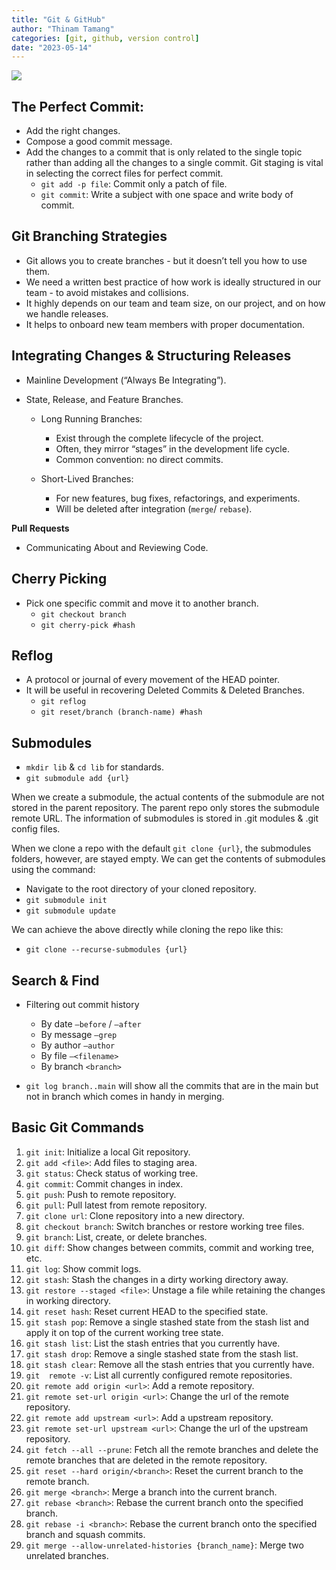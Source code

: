 ```yaml
---
title: "Git & GitHub"
author: "Thinam Tamang"
categories: [git, github, version control]
date: "2023-05-14"
---
```


![](./R.jpg)

## **The Perfect Commit:**

- Add the right changes.
- Compose a good commit message.
- Add the changes to a commit that is only related to the single topic rather than adding all the changes to a single commit. Git staging is vital in selecting the correct files for perfect commit.
  - `git add -p file`: Commit only a patch of file.
  - `git commit`: Write a subject with one space and write body of commit.

## **Git Branching Strategies**

- Git allows you to create branches - but it doesn’t tell you how to use them.
- We need a written best practice of how work is ideally structured in our team - to avoid mistakes and collisions.
- It highly depends on our team and team size, on our project, and on how we handle releases.
- It helps to onboard new team members with proper documentation.

## **Integrating Changes & Structuring Releases**

- Mainline Development (“Always Be Integrating”).
- State, Release, and Feature Branches.

  - Long Running Branches:

    - Exist through the complete lifecycle of the project.
    - Often, they mirror “stages” in the development life cycle.
    - Common convention: no direct commits.

  - Short-Lived Branches:
    - For new features, bug fixes, refactorings, and experiments.
    - Will be deleted after integration (`merge`/ `rebase`).

**Pull Requests**

- Communicating About and Reviewing Code.

## **Cherry Picking**

- Pick one specific commit and move it to another branch.
  - `git checkout branch`
  - `git cherry-pick #hash`

## **Reflog**

- A protocol or journal of every movement of the HEAD pointer.
- It will be useful in recovering Deleted Commits & Deleted Branches.
  - `git reflog`
  - `git reset/branch (branch-name) #hash`

## **Submodules**

- `mkdir lib` & `cd lib` for standards.
- `git submodule add {url}`

When we create a submodule, the actual contents of the submodule are not stored in the parent repository. The parent repo only stores the submodule remote URL. The information of submodules is stored in .git modules & .git config files.

When we clone a repo with the default `git clone {url}`, the submodules folders, however, are stayed empty. We can get the contents of submodules using the command:

- Navigate to the root directory of your cloned repository.
- `git submodule init`
- `git submodule update`

We can achieve the above directly while cloning the repo like this:

- `git clone --recurse-submodules {url}`

## **Search & Find**

- Filtering out commit history

  - By date `–before` / `–after`
  - By message `–grep`
  - By author `–author`
  - By file `–<filename>`
  - By branch `<branch>`

- `git log branch..main` will show all the commits that are in the main but not in branch which comes in handy in merging.

## **Basic Git Commands**

1. `git init`: Initialize a local Git repository.
2. `git add <file>`: Add files to staging area.
3. `git status`: Check status of working tree.
4. `git commit`: Commit changes in index.
5. `git push`: Push to remote repository.
6. `git pull`: Pull latest from remote repository.
7. `git clone url`: Clone repository into a new directory.
8. `git checkout branch`: Switch branches or restore working tree files.
9. `git branch`: List, create, or delete branches.
10. `git diff`: Show changes between commits, commit and working tree, etc.
11. `git log`: Show commit logs.
12. `git stash`: Stash the changes in a dirty working directory away.
13. `git restore --staged <file>`: Unstage a file while retaining the changes in working directory.
14. `git reset hash`: Reset current HEAD to the specified state.
15. `git stash pop`: Remove a single stashed state from the stash list and apply it on top of the current working tree state.
16. `git stash list`: List the stash entries that you currently have.
17. `git stash drop`: Remove a single stashed state from the stash list.
18. `git stash clear`: Remove all the stash entries that you currently have.
19. `git  remote -v`: List all currently configured remote repositories.
20. `git remote add origin <url>`: Add a remote repository.
21. `git remote set-url origin <url>`: Change the url of the remote repository.
22. `git remote add upstream <url>`: Add a upstream repository.
23. `git remote set-url upstream <url>`: Change the url of the upstream repository.
24. `git fetch --all --prune`: Fetch all the remote branches and delete the remote branches that are deleted in the remote repository.
25. `git reset --hard origin/<branch>`: Reset the current branch to the remote branch.
26. `git merge <branch>`: Merge a branch into the current branch.
27. `git rebase <branch>`: Rebase the current branch onto the specified branch.
28. `git rebase -i <branch>`: Rebase the current branch onto the specified branch and squash commits.
29. `git merge --allow-unrelated-histories {branch_name}`: Merge two unrelated branches.